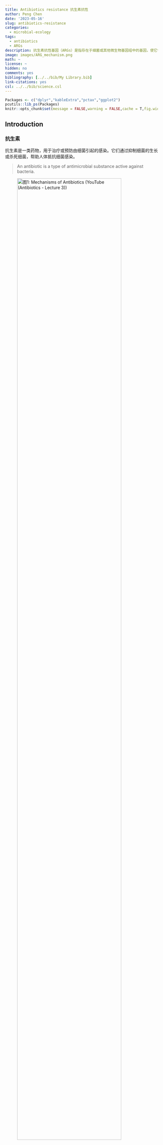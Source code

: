 ```yaml
---
title: Antibiotics resistance 抗生素抗性
author: Peng Chen
date: '2023-05-16'
slug: antibiotics-resistance
categories:
  - microbial-ecology
tags:
  - antibiotics
  - ARGs
description: 抗生素抗性基因（ARGs）是指存在于细菌或其他微生物基因组中的基因，使它们具有对抗生素的抵抗能力。ARG被视为是一种新出现的生物污染物，是宏基因组研究的重要方面，这里介绍常用的rgi软件进行分析。
image: images/ARG_mechanism.png
math: ~
license: ~
hidden: no
comments: yes
bibliography: [../../bib/My Library.bib]
link-citations: yes
csl: ../../bib/science.csl
---
```


```r
Packages <- c("dplyr","kableExtra","pctax","ggplot2")
pcutils::lib_ps(Packages)
knitr::opts_chunk$set(message = FALSE,warning = FALSE,cache = T,fig.width = 6)
```

## Introduction

### 抗生素

抗生素是一类药物，用于治疗或预防由细菌引起的感染。它们通过抑制细菌的生长或杀死细菌，帮助人体抵抗细菌感染。

> An antibiotic is a type of antimicrobial substance active against bacteria.

![图1: Mechanisms of Antibiotics (YouTube (Antibiotics - Lecture 3))](images/antibiotic_mechanism.png){width="90%"}

抗生素可以通过不同的机制对细菌产生作用。以下是几种常见的抗生素类型及其作用机制（图1）：

1.  青霉素类抗生素：作用于细菌细胞壁的合成，干扰其结构，导致细菌细胞壁破裂，细菌死亡。

2.  大环内酯类抗生素：通过阻断细菌蛋白质的合成过程，阻碍细菌的生长和复制。

3.  氨基糖苷类抗生素：抑制细菌蛋白质的合成，通过与细菌的核糖体结合，阻碍蛋白质合成的进行。

4.  四环素类抗生素：抑制细菌的蛋白质合成，通过与细菌的核糖体结合，阻碍蛋白质链的延伸。

5.  氟喹诺酮类抗生素：抑制细菌DNA的复制和转录过程，阻断细菌的生长。

### 抗生素抗性

![图2: Mechanisms of Antibiotic Resistance (Courtesy of E. Wistrand-Yuen.)](images/ARG_mechanism.png){width="90%"}

**抗生素抗性**是指细菌或其他微生物对抗生素的治疗效果降低或完全失效的现象。当细菌暴露在抗生素的作用下，一些细菌可能具有抗药性，能够存活和继续繁殖，导致感染的持续存在或进一步扩散。

> Antibiotic resistance is the ability of a microorganism to withstand the effects of antibiotic(s).

抗生素抗性可以是天然的，即细菌天生具有抗药性。然而，更为严重的是通过基因突变或水平基因转移等机制，细菌可以获得抗药性。

同样，为了对付抗生素的作用机制有多种耐药机制，[**CARD数据库**](https://card.mcmaster.ca/) @alcockCARD2020Antibiotic2020 将其分为7类：

1.  导致抗生素耐药性的抗生素靶标的突变改变或酶促修饰。

2.  抗生素作用靶点的更换或替代，该过程会导致抗生素耐药性。

3.  保护抗生素作用靶点免受抗生素结合，该过程将导致抗生素耐药性。

4.  抗生素的酶促灭活赋予耐药性。

5.  通过将抗生素转运出细胞而产生的抗生素耐药性。

6.  通常通过减少孔蛋白的产生来降低对抗生素的渗透性，可以提供耐药性。

7.  基因缺失（通常是孔蛋白）赋予抗生素耐药性的机制。

**抗生素抗性基因（Antibiotics resistance genes，ARGs）** 是指存在于细菌或其他微生物基因组中的基因，使它们具有对抗生素的抵抗能力。 这些基因编码了一系列的蛋白质或其他分子机制，使细菌能够对抗生素产生耐药性。

ARG被视为是一种新出现的生物污染物，由ARG引起的抗生素耐药性被认为是当代医学最重要的挑战之一，也是严重的公共卫生问题。抗生素耐药性阻碍了临床上对细菌感染的有效治疗，并成为流行病威胁和高死亡率的原因。

根据获得的欧盟和欧洲经济活动国家的数据，抗生素抗性细菌（ARB）在2015年造成671,689人感染，每年导致超过33,000人死亡 @cassiniAttributableDeathsDisabilityadjusted2019。

ARGs在环境中的广泛传播提高了其作为污染物的危害性。 抗生素在人类、兽医和农业用途中的大量使用导致它们不断释放到环境中，同时，ARG也被引入各种环境中，如临床（医院、诊所）和兽医环境、人体（胃肠道微生物组）以及废水处理厂和自然环境（土壤、水、空气）等。

移动遗传元件（MGE）如质粒、转座子、整合子被证明与ARG的转移传播具有很强的相关性 @wangEnhancedRemovalAntibiotic2021，将 ARG 与移动遗传元件联系起来是十分重要的。

## Methods & Tools

生物信息学在ARG研究上的主要目标是开发分析流程，用于准确检测抗性组（抗性基因的补充延伸）并随后根据基因组和宏基因组数据准确预测抗菌谱（AMR 的表型范围和易感性）以及ARG宿主等信息。

目前已开发出很多的ARG相关的生物信息学软件工具（表1)和数据库（表2），注释管理不一致，每个工具和数据库都有不同的重点领域和不同的预测范围。

### Tools

![图3: 宏基因组测序数据ARG分析的工作流程](images/ARG_workflow.png){width="90%"}

目前使用宏基因组测序数据对存在于微生物群落中的ARG进行识别鉴定的计算工作流程主要有两种：基于组装的contigs的分析和基于原始reads的比对分析（图3）。

且大多数方法从宏基因组数据中获得的序列(原始reads或contigs)通常不能明确地确定其属于物种起源，分析的范围通常仅限于基于同源性就能识别的ARG家族，而缺乏高度依赖环境的抗性决定因素，如点突变的分析。

```r
tibble::tribble(
                   ~软件名,                                                                           ~描述,
            "ARG-ANNOT",           "使用 BLAST 针对抗菌素耐药性 (AMR) 参考序列和 SNP 的精选数据库检测细菌基因组中现有的和假定的新抗生素耐药性基因。",
             "ARGs-OAP",                    "用于从宏基因组序列中快速注释和分类抗生素抗性基因样序列（使用 BLASTX 针对 SARG 数据库）的在线管道。",
               "BacAnt",                                         "允许同时注释 ARG、整合子和转座子的，可用于比较基因组分析的应用程序",
              "DeepARG", "通过深度学习方法，分别为短读序列和全基因长度序列构建了两个深度学习模型 DeepARG-SS 和 DeepARG-LS，提供了准确的抗菌素耐药性注释。",
    "Mykrobe predictor",          "快速筛选金黄色葡萄球菌和结核分枝杆菌原始 FASTQ 测序结果中的 AMR 基因和 SNP，并对 12 种抗菌药物进行抗生素谱预测。",
            "ResFinder",                          "通过 BLAST 针对 AMR 参考序列的精选数据库，在全基因组数据中识别水平获得的 AMR 基因。",
                  "RGI",                       "根据综合抗生素耐药性数据库 (CARD) 中的同源性和 SNP 模型，从蛋白质或核苷酸数据中预测耐药性组。",
                 "SEAR",                                "使用 ARG-ANNOT 数据库检测基因组或宏基因组测序数据中水平获得的 AMR 基因。",
                 "SRST",    "一种快速测序读取映射工具，用于快速准确地检测 MLST、毒力、AMR 或其他标记。包括 ResFinder 和 ARG-ANNOT 参考数据库。",
            "AMRFinder",                                   "NCBI开发的一种使用高质量精选 AMR 基因参考数据库识别 AMR 基因的工具。"
    )%>%kbl(caption = "用于鉴定、预测ARGs的生信软件")%>%kable_classic(full_width = F, html_font = "Cambria")

```

### Database

近年来随着ARG数据的快速增长，数据管理、分析和访问需要更完善的数据库来承载。

ARG命名本身就是一个难题，同义词经常使用，名称冲突，基因名称有时基于核苷酸序列有时基于蛋白质序列，一些基因家族使用通用名称，而另一些则命名每个等位基因，加上各种ARG数据库非正式地交换有关 AMR 管理、命名和分类的信息，导致管理较为混乱。

当然，没有一个ARG数据库是完整的，ARG在各种病原体间移动与突变会增加大量数据，突变数据的管理是最具挑战性的任务。

```r
tibble::tribble(
                             ~数据库,                                                                                        ~描述,
                         "ARDB", "一个手动管理的数据库，其中每个基因和抗性类型都用抗性概况、作用机制、本体论和序列和蛋白质数据库的外部链接进行注释。自 2009 年以来未更新，所有数据均已整理到 CARD 中。",
                    "ARG-ANNOT",                                                                    "AMR 参考序列和 SNP 的精选数据库。",
                         "CARD",                             "手动管理的抗性基因和突变、其产物和相关表型数据库，涵盖 AMR 的所有机制。由抗生素耐药性本体论 (ARO) 组织管理。",
                        "CBMAR",                                                               "提供对 β-内酰胺酶家族的分子和生化表征有用的信息。",
                       "MvirDB",                                            "通过整合来自多个来源的数据，专注于对生物防御应用至关重要的毒素、毒力因子和抗生素抗性基因。",
    "NCBI BioProject PRJNA313047",                                                                      "以抗性为重点的 AMR 基因序列整理。",
                       "PATRIC",                                       "细菌感染性疾病信息系统，以ARDB和CARD为基础，辅以AMR元数据，对完整的病原体基因组进行注释。",
                      "Resfams",                                     "蛋白质家族和相关配置文件隐藏马尔可夫模型 (HMM) 的精选数据库，确认具有抗生素抗性功能并按本体组织。",
                    "ResFinder",                                                                         "水平获得的 AMR 基因数据库。",
                         "SARG",                                                        "抗生素抗性基因、亚型和参考序列，整合来自ARDB和CARD的信息。"
    )%>%kbl(caption = "ARGs综合信息数据库")%>%kable_classic(full_width = F, html_font = "Cambria")

```

很多ARG数据库已经很久没有管理升级了，目前CARD是注释比较全面，管理完善，很多ARG条目经过实验验证的数据库。

CARD提供参考 DNA 和蛋白质序列、检测模型和基于细菌抗菌素耐药性(AMR)分子基础的生物信息学工具，设计了抗生素抗性本体论 (ARO)。

ARO 分为三个主要分支：抗生素耐药性决定因素(ARO:3000000)、抗生素分子(ARO:1000003)和抗生素耐药机制(ARO:1000002)，最新的CARD现在已经有6000多个本体术语，这些还得到了很多研究论文的支持。

CARD 开发了抗性基因标识符（RGI) 软件（v5.0）。

RGI软件利用四种CARD模型类型来预测抵抗组：蛋白质同源模型（使用BLASTP或DIAMOND检测AMR基因的功能同源物）、蛋白质变异模型（用于准确区分易感内在基因和获得赋予AMR的突变的内在基因，基CARD的精选SNP矩阵）、rRNA突变模型（用于检测抗药性rRNA靶序列）和蛋白质过度表达模型（检测与AMR相关的外排亚基，但也突出显示存在时赋予过度表达的突变）。

所以我一般用的也是RGI+CARD来做宏基因组的ARG鉴定。当然鉴定后的下游分析就跟其他的功能基因类似，有很多可以做的，最好跟实验设计紧紧联系说明问题。

### RGI

RGI（Resistance Gene Identifier）是一个用于检测和注释细菌基因组中抗生素抗性基因的工具。

地址：<https://github.com/arpcard/rgi>

RGI有网页版应用<https://card.mcmaster.ca/analyze/rgi>，可以选择两种输入，右侧调节参数：

1.  Enter a GenBank accession(s):
2.  Upload FASTA sequence file(s):

GenBank: JN420336.1，试试这个 Klebsiella pneumoniae plasmid pNDM-MAR, complete sequence，肺炎克雷伯菌质粒 pNDM-MAR，完整序列， 267242 bp。

结果会返回一个表，多个旭日图： ![](images/rig_web.png){width="90%"}

当然我们要做宏基因组分析的话肯定要用命令行版本的rgi软件：

安装方法：

最简单的方式就是conda新建环境后直接安装：

```bash
# searches rgi package and show available versions
$ conda search --channel bioconda rgi
# install rgi package
$ conda install --channel bioconda rgi
# install rgi specific version
$ conda install --channel bioconda rgi=3.1.1
# remove rgi package
$ conda remove --channel bioconda rgi
```

如果上述方法有问题的话（比如我当时的环境），可以考虑源码编译：

```bash
# 克隆仓库，
git clone https://github.com/arpcard/rgi

# 在rgi文件夹内新建环境
conda env create -f conda_env.yml
conda activate rgi

# 在rgi文件夹内build
python setup.py build
python setup.py test
python setup.py install

#test
cd tests
pytest -v -rxs
#这里可能会有几个问题，需要把card.json，和由card_database_v3.1.4.fasta创建的card_reference.fasta放在合适位置

#查看安装情况
rgi main -h

#成功的话会输出帮助文件
usage: rgi main [-h] -i INPUT_SEQUENCE -o OUTPUT_FILE [-t {contig,protein}]
                [-a {DIAMOND,BLAST}] [-n THREADS] [--include_loose]
                [--include_nudge] [--local] [--clean] [--keep] [--debug]
                [--low_quality] [-d {wgs,plasmid,chromosome,NA}] [-v]
                [-g {PRODIGAL,PYRODIGAL}] [--split_prodigal_jobs]

Resistance Gene Identifier - 6.0.2 - Main

#下载card数据库
wget https://card.mcmaster.ca/latest/data
tar -xvf data ./card.json

#在本地或工作目录中加载card数据库
rgi load --card_json /path/to/card.json --local

#查看本地数据库版本
rgi database --version --local

#注意不加--local的话数据库会加载到全局环境中，在任意目录都可以运行
```

安装成功后，就可以来对我们的序列进行鉴定了，常用的有两种模式：

1.  基因组或组装序列（DNA/蛋白质）

```bash
rgi main --input_sequence /path/to/nucleotide_input.fasta
  --output_file /path/to/output_file --local --clean
  
部分可选参数：
    -h, --help 显示此帮助信息并退出
    -i 输入序列, --input_sequence 输入序列
        输入文件必须在 FASTA（重叠群和蛋白质）或 gzip 格式！例如 myFile.fasta
    -o 输出文件, --output_file 输出文件，输出文件夹和文件名
    -t {contig,protein}, --input_type {contig,protein}
        指定数据输入类型（默认 = contig）
    -a {DIAMOND,BLAST}, --alignment_tool {DIAMOND,BLAST}
        指定比对工具（默认 = BLAST）
    -n 线程，--num_threads 线程
        BLAST 搜索中使用的线程数 (CPU)（默认值=16）
    --include_loose 除了严格和完美之外还包括宽松的命中点击（默认值：False）
    --include_nudge 包括从宽松到严格命中的命中（默认值：False）
    --local 使用本地数据库（默认：使用数据库可执行目录）
    --clean 删除临时文件（默认值：False）
```

结果表格每列的内容如下：

|                                         |                                                   |
|--------------------------------|----------------------------------------|
| **Field**                               | **Content**                                       |
| ORF_ID                                  | 开放阅读框架标识符（RGI 内部）                    |
| Contig                                  | 源序列                                            |
| Start                                   | ORF起始坐标                                       |
| Stop                                    | ORF的结束坐标                                     |
| Orientation                             | ORF链                                             |
| Cut_Off                                 | RGI 检测范式（完美、严格、松散）                  |
| Pass_Bitscore                           | 严格检测模型 bitscore 截断                        |
| Best_Hit_Bitscore                       | 与 CARD 中的最高命中匹配的 Bitscore 值            |
| Best_Hit_ARO                            | CARD 中的最高命中匹配的 ARO 术语                  |
| Best_Identities                         | 与 CARD 中的最高命中匹配的同一性百分比            |
| ARO                                     | ARO 匹配到 CARD 中的最高命中的Accession号         |
| Model_type                              | CARD检测模型类型                                  |
| SNPs_in_Best_Hit_ARO                    | 在 CARD 中最高命中的 ARO 术语中观察到的突变       |
| Other_SNPs                              | 以模型 ID 指示的其他匹配项的 ARO 术语观察到的突变 |
| Drug Class                              | ARO分类                                           |
| Resistance Mechanism                    | ARO分类                                           |
| AMR Gene Family                         | ARO分类                                           |
| Predicted_DNA                           | ORF预测核苷酸序列                                 |
| Predicted_Protein                       | ORF预测的蛋白质序列                               |
| CARD_Protein_Sequence                   | CARD中top hit的蛋白质序列                         |
| Percentage Length of Reference Sequence | ORF蛋白长度/CARD参考蛋白长度                      |
| ID                                      | HSP 标识符（RGI 内部）                            |
| Model_id                                | CARD检测型号id                                    |
| Nudged                                  | TRUE = 命中从松散微调到严格                       |
| Note                                    | 其他注意事项的原因                                |

2.  宏基因组reads，基因组reads

```bash
rgi bwt --read_one /path/to/fastq/R1.fastq.gz
  --read_two /path/to/fastq/R2.fastq.gz --output_file output_prefix
  --local
  
部分可选参数：
    -h, --help 显示此帮助信息并退出
    -1 READ_ONE, --read_one READ_ONE
    -2 READ_TWO，--read_two READ_TWO
    -a {kma,bowtie2,bwa}, --aligner {kma,bowtie2,bwa}
        选择读取对齐器（默认=kma）
    -n 线程，--threads 线程
        要使用的线程 (CPU) 数（默认值=16）
    -o 输出文件, --output_file 输出文件
        输出文件名的名称
    --debug 调试模式（默认=False）
    --clean 删除临时文件（默认=False）
    --local 使用本地数据库（默认：使用可执行目录中的数据库）
    --include_wildcard 包含wild数据库（默认=False）

```

最终结果有5个文件：

|                                           |                                              |
|-----------------------------------|-------------------------------------|
| **File**                                  | **Contents**                                 |
| **output_prefix.allele_mapping_data.txt** | RGI bwt read mapping results at allele level |
| **output_prefix.gene_mapping_data.txt**   | RGI bwt read mapping results at gene level   |
| output_prefix.artifacts_mapping_stats.txt | Statistics for read mapping artifacts        |
| output_prefix.overall_mapping_stats.txt   | Statistics for overall read mapping results  |
| output_prefix.reference_mapping_stats.txt | Statistics for reference matches             |

常用的进一步分析的是 at allele level，这个表格每列的内容如下：

|                                               |                                                                                                                                                 |
|-------------------|-----------------------------------------------------|
| **Field**                                     | **Contents**                                                                                                                                    |
| Reference Sequence                            | read映射到的参考等位基因                                                                                                                        |
| **ARO Term**                                  | ARO Term                                                                                                                                        |
| **ARO Accession**                             | ARO Accession                                                                                                                                   |
| Reference Model Type                          | CARD 检测模型类型                                                                                                                               |
| Reference DB                                  | 参考等位基因来自 CARD 或 WildCARD                                                                                                               |
| Reference Allele Source                       | See below                                                                                                                                       |
| Resistomes & Variants: Observed in Genome(s)  | 这个等位基因序列是否在 CARD 患病率基因组序列中被观察到？                                                                                        |
| Resistomes & Variants: Observed in Plasmid(s) | 是否已在 CARD Prevalence 质粒序列中观察到该等位基因序列？                                                                                       |
| Resistomes & Variants: Observed Pathogen(s)   | CARD 携带此等位基因序列的流行病原体。 如果 Reference DB 是 CARD，将显示在 CARD 检测模型中用作参考的病原体。 使用 k-mers 验证病原体来源。        |
| **Completely Mapped Reads**                   | 完全映射到等位基因的read数量                                                                                                                    |
| **Mapped Reads with Flanking Sequence**       | 未完全映射到等位基因的read数量                                                                                                                  |
| **All Mapped Reads**                          | 前两列的总和                                                                                                                                    |
| Percent Coverage                              | 读数覆盖的参考等位基因百分比                                                                                                                    |
| Length Coverage (bp)                          | Base pairs of reference allele covered by reads                                                                                                 |
| Average MAPQ (Completely Mapped Reads)        | 平均 MAPQ 值，映射质量得分量化了读取错位的可能性。 Heng Li 和 Richard Durbin 在他们描述 MAQ 的论文中介绍了它们，并且通常以 Phred 量表进行报告。 |
| Mate Pair Linkage                             | 对于配对双端测序，如果姐妹读取映射到不同的 AMR 基因，则会列出                                                                                   |
| Reference Length                              | 参考等位基因的长度 (bp)                                                                                                                         |
| **AMR Gene Family**                           | ARO分类                                                                                                                                         |
| **Drug Class**                                | ARO分类                                                                                                                                         |
| **Resistance Mechanism**                      | ARO分类                                                                                                                                         |
| Depth                                         | 覆盖深度（仅在使用 kma 时报告）                                                                                                                 |
| SNPs                                          | 从映射读取中观察到的单核苷酸多态性（仅在使用 kma 时报告）                                                                                       |
| Consensus Sequence DNA                        | 使用映射读取的核苷酸一致序列（仅在使用 kma 时报告）                                                                                             |
| Consensus Sequence Protein                    | 从 DNA 翻译的蛋白质共有序列（仅在使用 kma 时报告）                                                                                              |

## Reference
